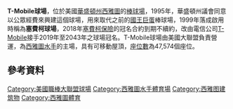 {{Infobox Stadium
| stadium_name      = T-Mobile球場
| nickname          = The Safe<br>The House That Griffey Built（Safeco Field時期）
| image             = [[File:SafecoFieldTop.jpg|275px]]
| location          =1250 1st Ave S, Seattle, WA 98134<br />[[華盛頓州|華盛頓州]][[西雅圖|西雅圖]]第一大道1250號
| coordinates       = {{Coord|47.591|N|122.333|W|type:landmark_scale:2000}}
| broke_ground      = 1997年3月8日
| opened            = 1999年7月15日
| renovated         = 
| expanded          = 
| closed            = 
| demolished        = 
| owner             = Washington State Major League Baseball Stadium Public Facilities District
| operator          = 
| surface           = 草皮
| construction_cost = [[美元|$]]517 million
| architect         = [[NBBJ建筑事务所|NBBJ建筑事务所]]<br>[[360_Architecture|360 Architecture]]
| project_manager   =
| main_contractors  = 
| former_names      = Safeco Field（1999年－2018年）
| tenants           = [[西雅圖水手|西雅圖水手]]（[[美國職棒大聯盟|MLB]]）（1999年至今）
| seating_capacity  = 47,715（2004年至今）<ref>http://seattle.mariners.mlb.com/documents/1/5/6/266333156/2018_Seattle_Mariners_Information_Guide.pdf</ref>
| dimensions        = 左外野 - 331 英呎 <br/> 左中外野 - 378 英呎 <br/>  中外野 - 401 英呎 <br/> 右中外野 - 381 英呎  <br/> 右外野 - 326 英呎 
}}

'''T-Mobile球場'''，位於美國[[華盛頓州|華盛頓州]][[西雅圖|西雅圖]]的[[棒球場|棒球場]]，1995年，華盛頓州議會同意以公眾經費來興建這個球場，用來取代之前的[[國王巨蛋|國王巨蛋]]棒球場，1999年落成啟用時稱為'''塞費柯球場'''，2018年[[塞費柯保險|塞費柯保險]]的冠名合約到期不續約，改由電信公司[[T-Mobile|T-Mobile]]接手2019年至2043年之球場冠名。T-Mobile球場由美國大聯盟負責營運，為[[西雅圖水手|西雅圖水手]]的主場，具有可移動屋頂，[[座位數|座位數]]為47,574個座位。

==參考資料==
{{reflist}}

{{MLB Ballparks}}

{{DEFAULTSORT:Safeco Field}}
[[Category:美國職棒大聯盟球場|Category:美國職棒大聯盟球場]]
[[Category:西雅圖水手體育場|Category:西雅圖水手體育場]]
[[Category:西雅图建筑物|Category:西雅图建筑物]]
[[Category:西雅圖體育|Category:西雅圖體育]]